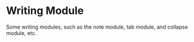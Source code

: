 # Writing Module

Some writing modules, such as the note module, tab module, and collapse module, etc.
